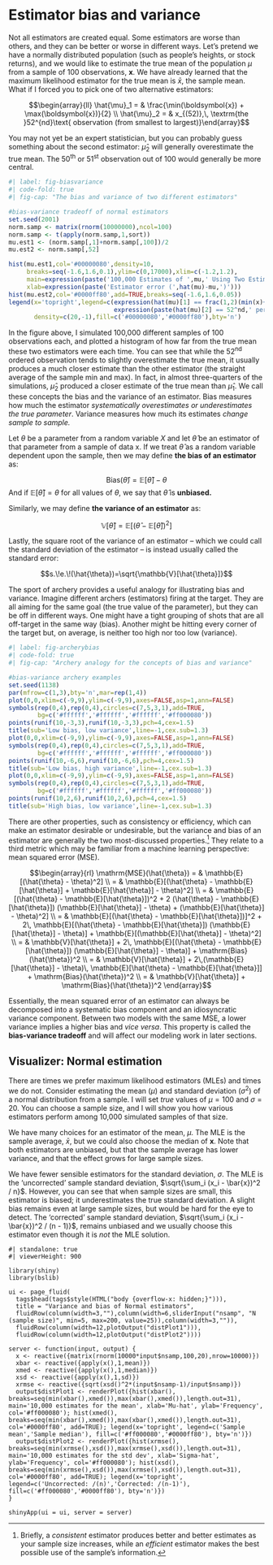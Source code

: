# Estimator bias and variance {#sec-biasvariance}

Not all estimators are created equal. Some estimators are worse than others, and they can be better or worse in different ways. Let's pretend we have a normally distributed population (such as people's heights, or stock returns), and we would like to estimate the true mean of the population $\mu$ from a sample of 100 observations, $\boldsymbol{x}$. We have already learned that the maximum likelihood estimator for the true mean is $\bar{x}$, the sample mean. What if I forced you to pick one of two alternative estimators: 

$$\begin{array}{ll} \hat{\mu}_1 = & \frac{\min(\boldsymbol{x}) + \max(\boldsymbol{x})}{2} \\ \hat{\mu}_2 = & x_{(52)},\, \textrm{the }52^{nd}\text{ observation (from smallest to largest)}\end{array}$$

You may not yet be an expert statistician, but you can probably guess something about the second estimator: $\hat{\mu}_2$ will generally overestimate the true mean.  The 50^th^ or 51^st^ observation out of 100 would generally be more central.

```r
#| label: fig-biasvariance
#| code-fold: true
#| fig-cap: "The bias and variance of two different estimators"

#bias-variance tradeoff of normal estimators
set.seed(2001)
norm.samp <- matrix(rnorm(10000000),ncol=100)
norm.samp <- t(apply(norm.samp,1,sort))
mu.est1 <- (norm.samp[,1]+norm.samp[,100])/2
mu.est2 <- norm.samp[,52]

hist(mu.est1,col='#00000080',density=10,
     breaks=seq(-1.6,1.6,0.1),ylim=c(0,17000),xlim=c(-1.2,1.2),
     main=expression(paste('100,000 Estimates of ',mu,' Using Two Estimators')),
     xlab=expression(paste('Estimator error (',hat(mu)-mu,')')))
hist(mu.est2,col='#0000ff80',add=TRUE,breaks=seq(-1.6,1.6,0.05))
legend(x='topright',legend=c(expression(hat(mu)[1] == frac(1,2)(min(x)+max(x))),
                             expression(paste(hat(mu)[2] == 52^nd,' percentile of x'))),
       density=c(20,-1),fill=c('#00000080','#0000ff80'),bty='n')
```

In the figure above, I simulated 100,000 different samples of 100 observations each, and plotted a histogram of how far from the true mean these two estimators were each time. You can see that while the 52^nd^ ordered observation tends to slightly overestimate the true mean, it usually produces a much closer estimate than the other estimator (the straight average of the sample min and max). In fact, in almost three-quarters of the simulations, $\hat{\mu}_2$ produced a closer estimate of the true mean than $\hat{\mu}_1$. We call these concepts the bias and the variance of an estimator. Bias measures how much the estimator *systematically overestimates or underestimates the true parameter*. Variance measures how much its estimates *change sample to sample.*

:::{callout-note}
Let $\theta$ be a parameter from a random variable $X$ and let $\hat{\theta}$ be an estimator of that parameter from a sample of data x. If we treat $\hat{\theta}$ as a random variable dependent upon the sample, then we may define **the bias of an estimator** as:

$$\mathrm{Bias}(\hat{\theta})=\mathbb{E}[\hat{\theta}] - \theta$$ 
And if $\mathbb{E}[\hat{\theta}] = \theta$ for all values of $\theta$, we say that $\hat{\theta}$ is **unbiased.** 

Similarly, we may define **the variance of an estimator** as: 

$$\mathbb{V}[\hat{\theta}] = \mathbb{E}[(\hat{\theta}-\mathbb{E}[\hat{\theta}])^2]$$

Lastly, the square root of the variance of an estimator – which we could call the standard deviation of the estimator – is instead usually called the standard error: 

$$s.\!e.\!(\hat{\theta})=\sqrt{\mathbb{V}[\hat{\theta}]}$$ 

:::

The sport of archery provides a useful analogy for illustrating bias and variance. Imagine different archers (estimators) firing at the target. They are all aiming for the same goal (the true value of the parameter), but they can be off in different ways. One might have a tight grouping of shots that are all off-target in the same way (bias). Another might be hitting every corner of the target but, on average, is neither too high nor too low (variance).

```r
#| label: fig-archerybias
#| code-fold: true
#| fig-cap: "Archery analogy for the concepts of bias and variance"

#bias-variance archery examples
set.seed(1138)
par(mfrow=c(1,3),bty='n',mar=rep(1,4))
plot(0,0,xlim=c(-9,9),ylim=c(-9,9),axes=FALSE,asp=1,ann=FALSE)
symbols(rep(0,4),rep(0,4),circles=c(7,5,3,1),add=TRUE,
        bg=c('#ffffff','#ffffff','#ffffff','#ff000080'))
points(runif(10,-3,3),runif(10,-3,3),pch=4,cex=1.5)
title(sub='Low bias, low variance',line=-1,cex.sub=1.3)
plot(0,0,xlim=c(-9,9),ylim=c(-9,9),axes=FALSE,asp=1,ann=FALSE)
symbols(rep(0,4),rep(0,4),circles=c(7,5,3,1),add=TRUE,
        bg=c('#ffffff','#ffffff','#ffffff','#ff000080'))
points(runif(10,-6,6),runif(10,-6,6),pch=4,cex=1.5)
title(sub='Low bias, high variance',line=-1,cex.sub=1.3)
plot(0,0,xlim=c(-9,9),ylim=c(-9,9),axes=FALSE,asp=1,ann=FALSE)
symbols(rep(0,4),rep(0,4),circles=c(7,5,3,1),add=TRUE,
        bg=c('#ffffff','#ffffff','#ffffff','#ff000080'))
points(runif(10,2,6),runif(10,2,6),pch=4,cex=1.5)
title(sub='High bias, low variance',line=-1,cex.sub=1.3)
```

There are other properties, such as consistency or efficiency, which can make an estimator desirable or undesirable, but the variance and bias of an estimator are generally the two most-discussed properties.^[Briefly, a *consistent* estimator produces better and better estimates as your sample size increases, while an *efficient* estimator makes the best possible use of the sample’s information.] They relate to a third metric which may be familiar from a machine learning perspective: mean squared error (MSE). 

$$\begin{array}{rl} \mathrm{MSE}(\hat{\theta}) = & \mathbb{E}[(\hat{\theta} - \theta)^2] \\ = & \mathbb{E}[(\hat{\theta} - \mathbb{E}[\hat{\theta}] + \mathbb{E}[\hat{\theta}] - \theta)^2] \\ = & \mathbb{E}[(\hat{\theta} - \mathbb{E}[\hat{\theta}])^2 + 2 (\hat{\theta} - \mathbb{E}[\hat{\theta}]) (\mathbb{E}[\hat{\theta}] - \theta) + (\mathbb{E}[\hat{\theta}] - \theta)^2] \\ = & \mathbb{E}[(\hat{\theta} - \mathbb{E}[\hat{\theta}])]^2 + 2\, \mathbb{E}[(\hat{\theta} - \mathbb{E}[\hat{\theta}]) (\mathbb{E}[\hat{\theta}] - \theta)] + \mathbb{E}[(\mathbb{E}[\hat{\theta}] - \theta)^2] \\ = & \mathbb{V}[\hat{\theta}] + 2\, \mathbb{E}[(\hat{\theta} - \mathbb{E}[\hat{\theta}]) (\mathbb{E}[\hat{\theta}] - \theta)] + \mathrm{Bias}(\hat{\theta})^2 \\ = & \mathbb{V}[\hat{\theta}] + 2\,(\mathbb{E}[\hat{\theta}] - \theta)\, \mathbb{E}[\hat{\theta} - \mathbb{E}[\hat{\theta}]] + \mathrm{Bias}(\hat{\theta})^2 \\ = & \mathbb{V}[\hat{\theta}] + \mathrm{Bias}(\hat{\theta})^2 \end{array}$$

Essentially, the mean squared error of an estimator can always be decomposed into a systematic bias component and an idiosyncratic variance component. Between two models with the same MSE, a lower variance implies a higher bias and *vice versa*. This property is called the **bias-variance tradeoff** and will affect our modeling work in later sections. 

## Visualizer: Normal estimation

There are times we prefer maximum likelihood estimators (MLEs) and times we do not. Consider estimating the mean $(\mu)$ and standard deviation $(\sigma^2)$ of a normal distribution from a sample. I will set *true* values of $\mu = 100$ and $\sigma = 20$. You can choose a sample size, and I will show you how various estimators perform among 10,000 simulated samples of that size.

We have many choices for an estimator of the mean, $\mu$. The MLE is the sample average, $\bar{x}$, but we could also choose the median of $\boldsymbol{x}$. Note that both estimators are unbiased, but that the sample average has lower variance, and that the effect grows for large sample sizes.

We have fewer sensible estimators for the standard deviation, $\sigma$. The MLE is the 'uncorrected' sample standard deviation, $\sqrt{\sum_i (x_i - \bar{x})^2 / n}$. However, you can see that when sample sizes are small, this estimator is biased; it underestimates the true standard deviation. A slight bias remains even at large sample sizes, but would be hard for the eye to detect. The 'corrected' sample standard deviation, $\sqrt{\sum_i (x_i - \bar{x})^2 / (n - 1)}$, remains unbiased and we usually choose this estimator even though it is *not* the MLE solution.

```shinylive-r
#| standalone: true
#| viewerHeight: 900

library(shiny)
library(bslib)

ui <- page_fluid(
  tags$head(tags$style(HTML("body {overflow-x: hidden;}"))),
  title = "Variance and bias of Normal estimators",
  fluidRow(column(width=3,""),column(width=6,sliderInput("nsamp", "N (sample size)", min=5, max=200, value=25)),column(width=3,"")),
  fluidRow(column(width=12,plotOutput("distPlot1"))),
  fluidRow(column(width=12,plotOutput("distPlot2"))))

server <- function(input, output) {
  x <- reactive({matrix(rnorm(10000*input$nsamp,100,20),nrow=10000)})
  xbar <- reactive({apply(x(),1,mean)})
  xmed <- reactive({apply(x(),1,median)})
  xsd <- reactive({apply(x(),1,sd)})
  xrmse <- reactive({sqrt(xsd()^2*(input$nsamp-1)/input$nsamp)})
  output$distPlot1 <- renderPlot({hist(xbar(), breaks=seq(min(xbar(),xmed()),max(xbar(),xmed()),length.out=31), main='10,000 estimates for the mean', xlab='Mu-hat', ylab='Frequency', col='#ff000080'); hist(xmed(), breaks=seq(min(xbar(),xmed()),max(xbar(),xmed()),length.out=31), col='#0000ff80', add=TRUE); legend(x='topright', legend=c('Sample mean','Sample median'), fill=c('#ff000080','#0000ff80'), bty='n')})
  output$distPlot2 <- renderPlot({hist(xrmse(), breaks=seq(min(xrmse(),xsd()),max(xrmse(),xsd()),length.out=31), main='10,000 estimates for the std dev', xlab='Sigma-hat', ylab='Frequency', col='#ff000080'); hist(xsd(), breaks=seq(min(xrmse(),xsd()),max(xrmse(),xsd()),length.out=31), col='#0000ff80', add=TRUE); legend(x='topright', legend=c('Uncorrected: /(n)','Corrected: /(n-1)'), fill=c('#ff000080','#0000ff80'), bty='n')})
}

shinyApp(ui = ui, server = server)
```

